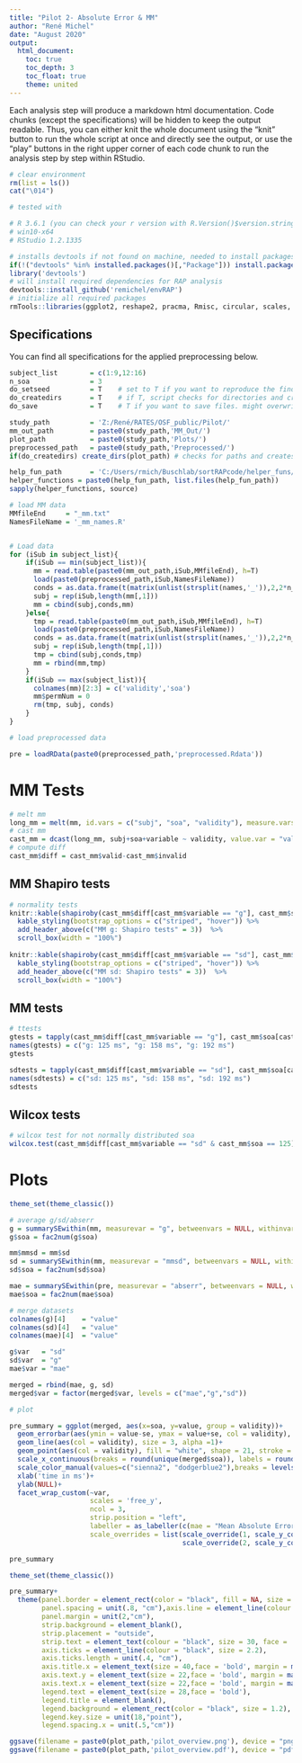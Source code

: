 ```yaml
---
title: "Pilot 2- Absolute Error & MM"
author: "René Michel"
date: "August 2020"
output: 
  html_document:
    toc: true
    toc_depth: 3
    toc_float: true
    theme: united
---
```


Each analysis step will produce a markdown html documentation. Code chunks (except the specifications) will be hidden to keep the output readable. Thus, you can either knit the whole document using the "knit" button to run the whole script at once and directly see the output, or use the "play" buttons in the right upper corner of each code chunk to run the analysis step by step within RStudio.

```r
# clear environment
rm(list = ls())
cat("\014")
```

```r


# tested with 

# R 3.6.1 (you can check your r version with R.Version()$version.string)
# win10-x64
# RStudio 1.2.1335

# installs devtools if not found on machine, needed to install packages from github
if(!("devtools" %in% installed.packages()[,"Package"])) install.packages('devtools')
library('devtools')
# will install required dependencies for RAP analysis
devtools::install_github('remichel/envRAP') 
# initialize all required packages
rmTools::libraries(ggplot2, reshape2, pracma, Rmisc, circular, scales, R.matlab, dplyr, stats, lattice, car, rmTools, knitr, kableExtra) 
```

## Specifications

You can find all specifications for the applied preprocessing below.

```r
subject_list        = c(1:9,12:16)
n_soa               = 3
do_setseed          = T    # set to T if you want to reproduce the findings
do_createdirs       = T    # if T, script checks for directories and creates them if necessary
do_save             = T    # T if you want to save files. might overwrite existing datafiles
```

```r
study_path          = 'Z:/René/RATES/OSF_public/Pilot/'
mm_out_path         = paste0(study_path,'MM_Out/')
plot_path           = paste0(study_path,'Plots/')
preprocessed_path   = paste0(study_path,'Preprocessed/')
if(do_createdirs) create_dirs(plot_path) # checks for paths and creates them if missing
```

```r
help_fun_path       = 'C:/Users/rmich/Buschlab/sortRAPcode/helper_funs/' 
helper_functions = paste0(help_fun_path, list.files(help_fun_path))
sapply(helper_functions, source)
```

```r


# load MM data
MMfileEnd     = "_mm.txt"
NamesFileName = '_mm_names.R'


# Load data 
for (iSub in subject_list){
    if(iSub == min(subject_list)){
      mm = read.table(paste0(mm_out_path,iSub,MMfileEnd), h=T)
      load(paste0(preprocessed_path,iSub,NamesFileName))
      conds = as.data.frame(t(matrix(unlist(strsplit(names,'_')),2,2*n_soa)))
      subj = rep(iSub,length(mm[,1]))
      mm = cbind(subj,conds,mm)
    }else{
      tmp = read.table(paste0(mm_out_path,iSub,MMfileEnd), h=T)
      load(paste0(preprocessed_path,iSub,NamesFileName))
      conds = as.data.frame(t(matrix(unlist(strsplit(names,'_')),2,2*n_soa)))
      subj = rep(iSub,length(tmp[,1]))
      tmp = cbind(subj,conds,tmp)
      mm = rbind(mm,tmp)
    }
    if(iSub == max(subject_list)){
      colnames(mm)[2:3] = c('validity','soa')
      mm$permNum = 0
      rm(tmp, subj, conds)
    }
}

# load preprocessed data

pre = loadRData(paste0(preprocessed_path,'preprocessed.Rdata'))

```

# MM Tests

```r

# melt mm
long_mm = melt(mm, id.vars = c("subj", "soa", "validity"), measure.vars = c("g", "sd"))
# cast mm
cast_mm = dcast(long_mm, subj+soa+variable ~ validity, value.var = "value")
# compute diff
cast_mm$diff = cast_mm$valid-cast_mm$invalid


```

## MM Shapiro tests

```r

# normality tests
knitr::kable(shapiroby(cast_mm$diff[cast_mm$variable == "g"], cast_mm$soa[cast_mm$variable == "g"])) %>%
  kable_styling(bootstrap_options = c("striped", "hover")) %>% 
  add_header_above(c("MM g: Shapiro tests" = 3))  %>%
  scroll_box(width = "100%")
  
knitr::kable(shapiroby(cast_mm$diff[cast_mm$variable == "sd"], cast_mm$soa[cast_mm$variable == "sd"])) %>%
  kable_styling(bootstrap_options = c("striped", "hover")) %>% 
  add_header_above(c("MM sd: Shapiro tests" = 3))  %>%
  scroll_box(width = "100%")
```

## MM tests 

```r
# ttests
gtests = tapply(cast_mm$diff[cast_mm$variable == "g"], cast_mm$soa[cast_mm$variable == "g"], t.test)
names(gtests) = c("g: 125 ms", "g: 158 ms", "g: 192 ms")
gtests

sdtests = tapply(cast_mm$diff[cast_mm$variable == "sd"], cast_mm$soa[cast_mm$variable == "sd"], t.test)
names(sdtests) = c("sd: 125 ms", "sd: 158 ms", "sd: 192 ms")
sdtests

```

## Wilcox tests

```r
# wilcox test for not normally distributed soa
wilcox.test(cast_mm$diff[cast_mm$variable == "sd" & cast_mm$soa == 125])
```


# Plots

```r

theme_set(theme_classic())

# average g/sd/abserr
g = summarySEwithin(mm, measurevar = "g", betweenvars = NULL, withinvars = c("validity","soa"), idvar = "subj", conf.interval = 0.95)
g$soa = fac2num(g$soa)

mm$mmsd = mm$sd
sd = summarySEwithin(mm, measurevar = "mmsd", betweenvars = NULL, withinvars = c("validity","soa"), idvar = "subj", conf.interval = 0.95)
sd$soa = fac2num(sd$soa)

mae = summarySEwithin(pre, measurevar = "abserr", betweenvars = NULL, withinvars = c("validity","soa"), idvar = "subject", conf.interval = 0.95)
mae$soa = fac2num(mae$soa)

# merge datasets
colnames(g)[4]    = "value"
colnames(sd)[4]   = "value"
colnames(mae)[4]  = "value"

g$var   = "sd"
sd$var  = "g"
mae$var = "mae"

merged = rbind(mae, g, sd)
merged$var = factor(merged$var, levels = c("mae","g","sd"))

# plot

pre_summary = ggplot(merged, aes(x=soa, y=value, group = validity))+
  geom_errorbar(aes(ymin = value-se, ymax = value+se, col = validity), size = 1, width = 10, alpha = .7)+
  geom_line(aes(col = validity), size = 3, alpha =1)+
  geom_point(aes(col = validity), fill = "white", shape = 21, stroke = 2,size = 6) + 
  scale_x_continuous(breaks = round(unique(merged$soa)), labels = round(unique(merged$soa)))+
  scale_color_manual(values=c("sienna2", "dodgerblue2"),breaks = levels(merged$validity))+
  xlab('time in ms')+
  ylab(NULL)+
  facet_wrap_custom(~var, 
                    scales = 'free_y', 
                    ncol = 3, 
                    strip.position = "left", 
                    labeller = as_labeller(c(mae = "Mean Absolute Error", g = "sd", sd = "g")),
                    scale_overrides = list(scale_override(1, scale_y_continuous(expand = c(.2,.2))),
                                           scale_override(2, scale_y_continuous(expand = c(0.03, 0.03)))))

pre_summary

```




```r
theme_set(theme_classic())

pre_summary+ 
  theme(panel.border = element_rect(color = "black", fill = NA, size = 2.2),
        panel.spacing = unit(.8, "cm"),axis.line = element_line(colour = 'black', size = 2.2),
        panel.margin = unit(2,"cm"),
        strip.background = element_blank(),
        strip.placement = "outside",
        strip.text = element_text(colour = "black", size = 30, face = 'bold'),
        axis.ticks = element_line(colour = "black", size = 2.2),
        axis.ticks.length = unit(.4, "cm"),
        axis.title.x = element_text(size = 40,face = 'bold', margin = margin(t = 40, r = 0, b = 0, l = 0)),
        axis.text.y = element_text(size = 22,face = 'bold', margin = margin(t = , r = 12, b = 0, l = 0), color = 'black'),
        axis.text.x = element_text(size = 22,face = 'bold', margin = margin(t = 12, r = 0, b = 0, l = 0), color = 'black'),
        legend.text = element_text(size = 28,face = 'bold'),
        legend.title = element_blank(),
        legend.background = element_rect(color = "black", size = 1.2),
        legend.key.size = unit(18,"point"),
        legend.spacing.x = unit(.5,"cm"))

ggsave(filename = paste0(plot_path,'pilot_overview.png'), device = "png", height = 25, width = 60, units = "cm")
ggsave(filename = paste0(plot_path,'pilot_overview.pdf'), device = "pdf", height = 25, width = 60, units = "cm")



```
